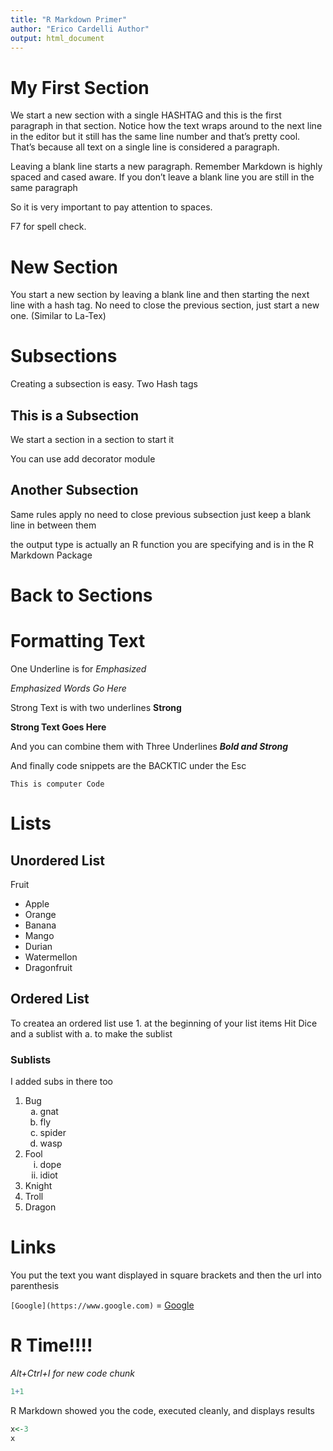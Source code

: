 ```yaml
---
title: "R Markdown Primer"
author: "Erico Cardelli Author"
output: html_document
---
```

# My First Section

We start a new section with a single HASHTAG and this is the first paragraph in that section.  Notice how the text wraps around to the next line in the editor but it still has the same line number and that's pretty cool.  That's because all text on a single line is considered a paragraph.

Leaving a blank line starts a new paragraph.  Remember Markdown is highly spaced and cased aware.
If you don't leave a blank line you are still in the same paragraph

So it is very important to pay attention to spaces.

F7 for spell check.

# New Section

You start a new section by leaving a blank line and then starting the next line with a hash tag.  No need to close the previous section, just start a new one. (Similar to La-Tex)

# Subsections

Creating a subsection is easy.  Two Hash tags

## This is a Subsection

We start a section in a section to start it

You can use add decorator module

## Another Subsection

Same rules apply no need to close previous subsection just keep a blank line in between them

the output type is actually an R function you are specifying and is in the R Markdown Package

# Back to Sections

# Formatting Text

One Underline is for _Emphasized_ 

_Emphasized Words Go Here_

Strong Text is with two underlines __Strong__

__Strong Text Goes Here__

And you can combine them with Three Underlines ___Bold and Strong___

And finally code snippets are the BACKTIC under the Esc

`This is computer Code`

# Lists

## Unordered List

Fruit

- Apple
- Orange
- Banana
- Mango
- Durian
- Watermellon
- Dragonfruit

## Ordered List

To createa an ordered list use 1. at the beginning of your list items
Hit Dice
and a sublist with a. to make the sublist

### Sublists

I added subs in there too

1. Bug
    a. gnat
    a. fly
    a. spider
    a. wasp
1. Fool
    i. dope
    i. idiot
1. Knight
1. Troll
1. Dragon

# Links

You put the text you want displayed in square brackets and then the url into parenthesis

`[Google](https://www.google.com)` = [Google](https://www.google.com)

# R Time!!!!

_Alt+Ctrl+I for new code chunk_


```r
1+1
```

R Markdown showed you the code, executed cleanly, and displays results

```r
x<-3
x
```

